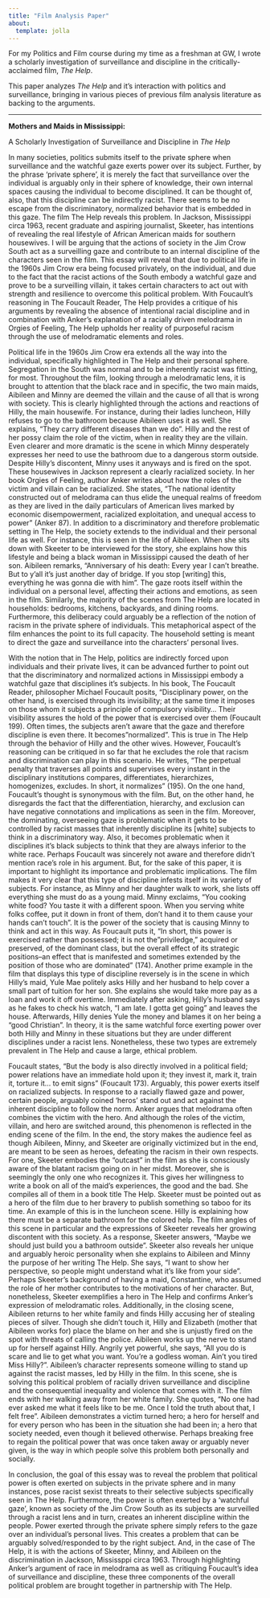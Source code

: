 ```yaml
---
title: "Film Analysis Paper"
about:
  template: jolla
---
```


For my Politics and Film course during my time as a freshman at GW, I wrote a scholarly investigation of surveillance and discipline in the critically-acclaimed film, *The Help*.

This paper analyzes *The Help* and it's interaction with politics and surveillance, bringing in various pieces of previous film analysis literature as backing to the arguments.

------------------------------------------------------------------------

**Mothers and Maids in Mississippi:**

A Scholarly Investigation of Surveillance and Discipline in *The Help*

In many societies, politics submits itself to the private sphere when surveillance and the watchful gaze exerts power over its subject. Further, by the phrase 'private sphere', it is merely the fact that surveillance over the individual is arguably only in their sphere of knowledge, their own internal spaces causing the individual to become disciplined. It can be thought of, also, that this discipline can be indirectly racist. There seems to be no escape from the discriminatory, normalized behavior that is embedded in this gaze. The film The Help reveals this problem. In Jackson, Mississippi circa 1963, recent graduate and aspiring journalist, Skeeter, has intentions of revealing the real lifestyle of African American maids for southern housewives. I will be arguing that the actions of society in the Jim Crow South act as a surveilling gaze and contribute to an internal discipline of the characters seen in the film. This essay will reveal that due to political life in the 1960s Jim Crow era being focused privately, on the individual, and due to the fact that the racist actions of the South embody a watchful gaze and prove to be a surveilling villain, it takes certain characters to act out with strength and resilience to overcome this political problem. With Foucault's reasoning in The Foucault Reader, The Help provides a critique of his arguments by revealing the absence of intentional racial discipline and in combination with Anker's explanation of a racially driven melodrama in Orgies of Feeling, The Help upholds her reality of purposeful racism through the use of melodramatic elements and roles.

Political life in the 1960s Jim Crow era extends all the way into the individual, specifically highlighted in The Help and their personal sphere. Segregation in the South was normal and to be inherently racist was fitting, for most. Throughout the film, looking through a melodramatic lens, it is brought to attention that the black race and in specific, the two main maids, Aibileen and Minny are deemed the villain and the cause of all that is wrong with society. This is clearly highlighted through the actions and reactions of Hilly, the main housewife. For instance, during their ladies luncheon, Hilly refuses to go to the bathroom because Aibileen uses it as well. She explains, "They carry different diseases than we do". Hilly and the rest of her possy claim the role of the victim, when in reality they are the villain. Even clearer and more dramatic is the scene in which Minny desperately expresses her need to use the bathroom due to a dangerous storm outside. Despite Hilly's discontent, Minny uses it anyways and is fired on the spot. These housewives in Jackson represent a clearly racialized society. In her book Orgies of Feeling, author Anker writes about how the roles of the victim and villain can be racialized. She states, "The national identity constructed out of melodrama can thus elide the unequal realms of freedom as they are lived in the daily particulars of American lives marked by economic disempowerment, racialized exploitation, and unequal access to power" (Anker 87). In addition to a discriminatory and therefore problematic setting in The Help, the society extends to the individual and their personal life as well. For instance, this is seen in the life of Aibileen. When she sits down with Skeeter to be interviewed for the story, she explains how this lifestyle and being a black woman in Mississippi caused the death of her son. Aibileen remarks, "Anniversary of his death: Every year I can't breathe. But to y'all it's just another day of bridge. If you stop \[writing\] this, everything he was gonna die with him". The gaze roots itself within the individual on a personal level, affecting their actions and emotions, as seen in the film. Similarly, the majority of the scenes from The Help are located in households: bedrooms, kitchens, backyards, and dining rooms. Furthermore, this deliberacy could arguably be a reflection of the notion of racism in the private sphere of individuals. This metaphorical aspect of the film enhances the point to its full capacity. The household setting is meant to direct the gaze and surveillance into the characters' personal lives.

With the notion that in The Help, politics are indirectly forced upon individuals and their private lives, it can be advanced further to point out that the discriminatory and normalized actions in Mississippi embody a watchful gaze that disciplines it's subjects. In his book, The Foucault Reader, philosopher Michael Foucault posits, "Disciplinary power, on the other hand, is exercised through its invisibility; at the same time it imposes on those whom it subjects a principle of compulsory visibility... Their visibility assures the hold of the power that is exercised over them (Foucault 199). Often times, the subjects aren't aware that the gaze and therefore discipline is even there. It becomes "normalized". This is true in The Help through the behavior of Hilly and the other wives. However, Foucault's reasoning can be critiqued in so far that he excludes the role that racism and discrimination can play in this scenario. He writes, "The perpetual penalty that traverses all points and supervises every instant in the disciplinary institutions compares, differentiates, hierarchizes, homogenizes, excludes. In short, it normalizes" (195). On the one hand, Foucault's thought is synonymous with the film. But, on the other hand, he disregards the fact that the differentiation, hierarchy, and exclusion can have negative connotations and implications as seen in the film. Moreover, the dominating, overseeing gaze is problematic when it gets to be controlled by racist masses that inherently discipline its \[white\] subjects to think in a discriminatory way. Also, it becomes problematic when it disciplines it's black subjects to think that they are always inferior to the white race. Perhaps Foucault was sincerely not aware and therefore didn't mention race's role in his argument. But, for the sake of this paper, it is important to highlight its importance and problematic implications. The film makes it very clear that this type of discipline infests itself in its variety of subjects. For instance, as Minny and her daughter walk to work, she lists off everything she must do as a young maid. Minny exclaims, "You cooking white food? You taste it with a different spoon. When you serving white folks coffee, put it down in front of them, don't hand it to them cause your hands can't touch". It is the power of the society that is causing Minny to think and act in this way. As Foucault puts it, "In short, this power is exercised rather than possessed; it is not the "priviledge," acquired or preserved, of the dominant class, but the overall effect of its strategic positions--an effect that is manifested and sometimes extended by the position of those who are dominated" (174). Another prime example in the film that displays this type of discipline reversely is in the scene in which Hilly's maid, Yule Mae politely asks Hilly and her husband to help cover a small part of tuition for her son. She explains she would take more pay as a loan and work it off overtime. Immediately after asking, Hilly's husband says as he fakes to check his watch, "I am late. I gotta get going" and leaves the house. Afterwards, Hilly denies Yule the money and blames it on her being a "good Christian". In theory, it is the same watchful force exerting power over both Hilly and Minny in these situations but they are under different disciplines under a racist lens. Nonetheless, these two types are extremely prevalent in The Help and cause a large, ethical problem.

Foucault states, "But the body is also directly involved in a political field; power relations have an immediate hold upon it; they invest it, mark it, train it, torture it... to emit signs" (Foucault 173). Arguably, this power exerts itself on racialized subjects. In response to a racially flawed gaze and power, certain people, arguably coined 'heros' stand out and act against the inherent discipline to follow the norm. Anker argues that melodrama often combines the victim with the hero. And although the roles of the victim, villain, and hero are switched around, this phenomenon is reflected in the ending scene of the film. In the end, the story makes the audience feel as though Aibileen, Minny, and Skeeter are originally victimized but in the end, are meant to be seen as heroes, defeating the racism in their own respects. For one, Skeeter embodies the "outcast" in the film as she is consciously aware of the blatant racism going on in her midst. Moreover, she is seemingly the only one who recognizes it. This gives her willingness to write a book on all of the maid's experiences, the good and the bad. She compiles all of them in a book title The Help. Skeeter must be pointed out as a hero of the film due to her bravery to publish something so taboo for its time. An example of this is in the luncheon scene. Hilly is explaining how there must be a separate bathroom for the colored help. The film angles of this scene in particular and the expressions of Skeeter reveals her growing discontent with this society. As a response, Skeeter answers, "Maybe we should just build you a bathroom outside". Skeeter also reveals her unique and arguably heroic personality when she explains to Aibileen and Minny the purpose of her writing The Help. She says, "I want to show her perspective, so people might understand what it's like from your side". Perhaps Skeeter's background of having a maid, Constantine, who assumed the role of her mother contributes to the motivations of her character. But, nonetheless, Skeeter exemplifies a hero in The Help and confirms Anker's expression of melodramatic roles. Additionally, in the closing scene, Aibileen returns to her white family and finds Hilly accusing her of stealing pieces of silver. Though she didn't touch it, Hilly and Elizabeth (mother that Aibileen works for) place the blame on her and she is unjustly fired on the spot with threats of calling the police. Aibileen works up the nerve to stand up for herself against Hilly. Angrily yet powerful, she says, "All you do is scare and lie to get what you want. You're a godless woman. Ain't you tired Miss Hilly?". Aibileen's character represents someone willing to stand up against the racist masses, led by Hilly in the film. In this scene, she is solving this political problem of racially driven surveillance and discipline and the consequential inequality and violence that comes with it. The film ends with her walking away from her white family. She quotes, "No one had ever asked me what it feels like to be me. Once I told the truth about that, I felt free". Aibileen demonstrates a victim turned hero; a hero for herself and for every person who has been in the situation she had been in; a hero that society needed, even though it believed otherwise. Perhaps breaking free to regain the political power that was once taken away or arguably never given, is the way in which people solve this problem both personally and socially.

In conclusion, the goal of this essay was to reveal the problem that political power is often exerted on subjects in the private sphere and in many instances, pose racist sexist threats to their selective subjects specifically seen in The Help. Furthermore, the power is often exerted by a 'watchful gaze', known as society of the Jim Crow South as its subjects are surveilled through a racist lens and in turn, creates an inherent discipline within the people. Power exerted through the private sphere simply refers to the gaze over an individual's personal lives. This creates a problem that can be arguably solved/responded to by the right subject. And, in the case of The Help, it is with the actions of Skeeter, Minny, and Aibileen on the discrimination in Jackson, Mississppi circa 1963. Through highlighting Anker's argument of race in melodrama as well as critiquing Foucault's idea of surveillance and discipline, these three components of the overall political problem are brought together in partnership with The Help.
